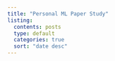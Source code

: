 ```yaml
---
title: "Personal ML Paper Study"
listing:
  contents: posts
  type: default
  categories: true
  sort: "date desc"
---
```

